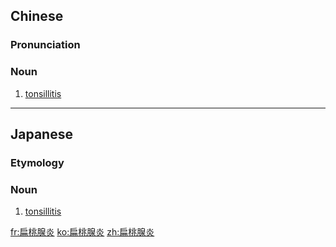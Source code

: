 ==Chinese==
{{zh-forms|type=31}}
{{wikipedia|lang=zh}}

===Pronunciation===
{{zh-pron
|m=biǎntáoxiàn yán
|c=bin2 tou4 sin3 jim4
|cat=n
}}

===Noun===
{{zh-noun}}

# {{lb|zh|pathology}} [[tonsillitis]]
#: {{zh-syn|扁桃體炎}}

----

==Japanese==
{{ja-kanjitab|へん|とう|せん|えん|yomi=o}}

===Etymology===
{{suffix|lang=ja|sort=へんとうせんえん|扁桃腺|tr1=hentōsen|t1=tonsil|炎|tr2=en|t2=inflammation}}

===Noun===
{{ja-noun|へんとうせんえん}}

# {{lb|ja|pathology|sort=へんとうせんえん}} [[tonsillitis]]

[[fr:扁桃腺炎]]
[[ko:扁桃腺炎]]
[[zh:扁桃腺炎]]